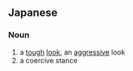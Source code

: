 ==Japanese==
{{ja-kanjitab|こわ|おもて|k2=もて|yomi=kun}}

===Noun===
{{ja-noun|こわもて}}

# a [[tough]] [[look]], an [[aggressive]] look
# a coercive stance
